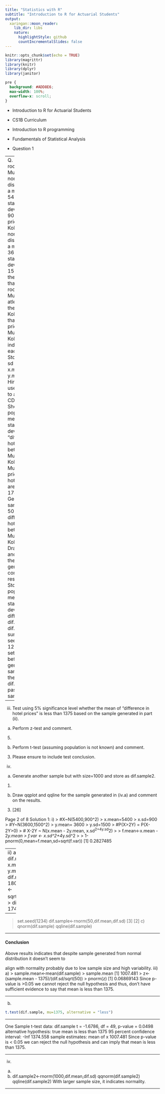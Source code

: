 ```yaml
---
title: "Statistics with R"
subtitle: "Introduction to R for Actuarial Students"
output:
  xaringan::moon_reader:
    lib_dir: libs
    nature:
      highlightStyle: github
      countIncrementalSlides: false
---
```


```r
knitr::opts_chunk$set(echo = TRUE)
library(magrittr)
library(knitr)
library(dplyr)
library(janitor)


```

```css
pre {
  background: #ADD8E6;
  max-width: 100%;
  overflow-x: scroll;
}
```

* Introduction to R for Actuarial Students

* CS1B Curriculum

* Introduction to R programming
* Fundamentals of Statistical Analysis

* Question 1

---
Q. 1)
i) Hotel room prices in Mumbai are normally distributed with a mean of Rs. 5400 and standard deviation of Rs. 900, whereas prices in Kolkata are normally distributed with a mean of Rs. 3600 and standard deviation of Rs. 1500. Compute the probability that a hotel room price in Mumbai is atleast twice the price in Kolkata. Note that the hotel prices in Mumbai and Kolkata are independent of each other.
Store mean and sd values as x.mean, x.sd, y.mean,y.sd,etc.
Hint: p**** is a useful function to ascertain CDF.
(5)
ii)
a) Show that the population mean and standard deviation of “differences in hotel prices between Mumbai and Kolkata” (i.e., Mumbai hotel prices – Kolkata hotel Prices) are 1800 and 1749.86.
(3)
b) Generate a sample of size 50 for the ” differences in hotel prices between Mumbai and Kolkata”.
(2)
c) Draw qqplot and qqline for the sample generated and comment on the results.
(4)
Store population mean and standard deviation of differences as dif.mean and dif.sd
Make sure to set the seed value to 1234 i.e use set.seed(1234) before generating the sample.
Store the sample as dif.sample
Don’t paste the sample

---

iii) Test using 5% significance level whether the mean of “difference in hotel prices” is less than 1375 based on the sample generated in part (ii).
a) Perform z-test and comment.
(5)
b) Perform t-test (assuming population is not known) and comment.
(3)
Please ensure to include test conclusion.
iv)
a) Generate another sample but with size=1000 and store as dif.sample2.
(1)
b) Draw qqplot and qqline for the sample generated in (iv.a) and comment on the results.
(3)
[26]


Page 2 of 8
Solution 1:
i)
> #X~N(5400,900^2)
> x.mean=5400
> x.sd=900
> #Y~N(3600,1500^2)
> y.mean= 3600
> y.sd=1500
> #P(X>2Y) = P(X-2Y>0)
> # X-2Y ~ N(x.mean - 2y.mean, x.sd^2+4y.sd^2)
>
> f.mean<-x.mean - 2*y.mean
> f.var <- x.sd^2+4*y.sd^2
>
> 1-pnorm(0,mean=f.mean,sd=sqrt(f.var))
[1] 0.2827485

----
ii)
a)
b)
> > dif.mean<-x.mean - y.mean
> dif.mean
[1] 1800
>
> dif.sd <-sqrt(x.sd^2+y.sd^2)
> dif.sd
[1] 1749.286

---

> set.seed(1234)
> dif.sample<-rnorm(50,dif.mean,dif.sd)
[3]
[2]
c)
qnorm(dif.sample)
qqline(dif.sample)

---

#### Conclusion 

Above results indicates that despite sample generated from normal distribution it doesn’t seem to

align with normality probably due to low sample size and high variability.
iii)
a)
> sample.mean<-mean(dif.sample)
> sample.mean
[1] 1007.481
> z<- (sample.mean - 1375)/(dif.sd/sqrt(50))
> pnorm(z)
[1] 0.06869143
Since p-value is >0.05 we cannot reject the null hypothesis and thus, don’t have sufficient evidence to say that mean is less than 1375.

---

b)

```r
t.test(dif.sample, mu=1375, alternative = "less")
```

---

One Sample t-test
data: dif.sample
t = -1.6786, df = 49, p-value = 0.0498
alternative hypothesis: true mean is less than 1375
95 percent confidence interval:
-Inf 1374.558
sample estimates:
mean of x
1007.481
Since p-value is < 0.05 we can reject the null hypothesis and can imply that mean is less than 1375.

---

iv)
a)
b)
dif.sample2<-rnorm(1000,dif.mean,dif.sd)
qqnorm(dif.sample2)
qqline(dif.sample2)
With larger sample size, it indicates normality.

---